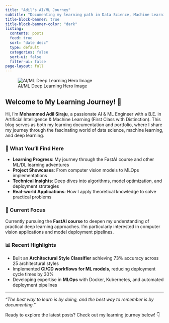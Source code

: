 ```yaml
---
title: "Adil's AI/ML Journey"
subtitle: "Documenting my learning path in Data Science, Machine Learning & Deep Learning"
title-block-banner: true
title-block-banner-color: "dark"
listing:
  contents: posts
  feed: true
  sort: "date desc"
  type: default
  categories: false
  sort-ui: false
  filter-ui: false
page-layout: full
---
```


::: {.hero-container}
![AI/ML Deep Learning Hero Image](hero.png){.hero-image}
:::

## Welcome to My Learning Journey! 👋

Hi, I'm **Mohammed Adil Siraju**, a passionate AI & ML Engineer with a B.E. in Artificial Intelligence & Machine Learning (First Class with Distinction). This blog serves as both my learning documentation and portfolio, where I share my journey through the fascinating world of data science, machine learning, and deep learning.

### 🎯 What You'll Find Here

- **Learning Progress**: My journey through the FastAI course and other ML/DL learning adventures
- **Project Showcases**: From computer vision models to MLOps implementations
- **Technical Insights**: Deep dives into algorithms, model optimization, and deployment strategies
- **Real-world Applications**: How I apply theoretical knowledge to solve practical problems

### 🚀 Current Focus

Currently pursuing the **FastAI course** to deepen my understanding of practical deep learning approaches. I'm particularly interested in computer vision applications and model deployment pipelines.

### 📊 Recent Highlights

- Built an **Architectural Style Classifier** achieving 73% accuracy across 25 architectural styles
- Implemented **CI/CD workflows for ML models**, reducing deployment cycle times by 30%
- Developing expertise in **MLOps** with Docker, Kubernetes, and automated deployment pipelines

---

*"The best way to learn is by doing, and the best way to remember is by documenting."*

Ready to explore the latest posts? Check out my learning journey below! 👇


